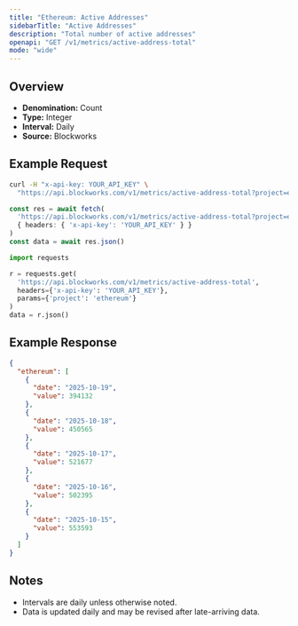 ```yaml
---
title: "Ethereum: Active Addresses"
sidebarTitle: "Active Addresses"
description: "Total number of active addresses"
openapi: "GET /v1/metrics/active-address-total"
mode: "wide"
---
```


## Overview

- **Denomination:** Count
- **Type:** Integer
- **Interval:** Daily
- **Source:** Blockworks

## Example Request

<CodeGroup>

```bash cURL
curl -H "x-api-key: YOUR_API_KEY" \
  "https://api.blockworks.com/v1/metrics/active-address-total?project=ethereum"
```

```typescript TypeScript
const res = await fetch(
  'https://api.blockworks.com/v1/metrics/active-address-total?project=ethereum',
  { headers: { 'x-api-key': 'YOUR_API_KEY' } }
)
const data = await res.json()
```

```python Python
import requests

r = requests.get(
  'https://api.blockworks.com/v1/metrics/active-address-total',
  headers={'x-api-key': 'YOUR_API_KEY'},
  params={'project': 'ethereum'}
)
data = r.json()
```

</CodeGroup>

## Example Response

```json
{
  "ethereum": [
    {
      "date": "2025-10-19",
      "value": 394132
    },
    {
      "date": "2025-10-18",
      "value": 450565
    },
    {
      "date": "2025-10-17",
      "value": 521677
    },
    {
      "date": "2025-10-16",
      "value": 502395
    },
    {
      "date": "2025-10-15",
      "value": 553593
    }
  ]
}
```

## Notes
- Intervals are daily unless otherwise noted.
- Data is updated daily and may be revised after late-arriving data.